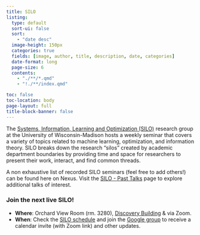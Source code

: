 ```yaml
---
title: SILO
listing:
  type: default
  sort-ui: false
  sort:
    - "date desc"
  image-height: 150px
  categories: true
  fields: [image, author, title, description, date, categories]
  date-format: long
  page-size: 6
  contents:
    - "./**/*.qmd"
    - "!./**/index.qmd"

toc: false
toc-location: body
page-layout: full
title-block-banner: false
---
```

The [Systems, Information, Learning and Optimization (SILO)](https://silo.wisc.edu/) research group at the University of Wisconsin-Madison hosts a weekly seminar that covers a variety of topics related to machine learning, optimization, and information theory. SILO breaks down the research “silos” created by academic department boundaries by providing time and space for researchers to present their work, interact, and find common threads.

A non exhaustive list of recorded SILO seminars (feel free to add others!) can be found here on Nexus. Visit the [SILO - Past Talks](https://silo.wisc.edu/past-talks/) page to explore additional talks of interest.

### Join the next live SILO!
* **Where**: Orchard View Room (rm. 3280), [Discovery Building](https://www.map.wisc.edu/?initObj=0212) & via Zoom. 
* **When**: Check the [SILO schedule](https://silo.wisc.edu/upcoming-talks/) and join the [Google group](https://groups.google.com/a/g-groups.wisc.edu/g/silo/) to receive a calendar invite (with Zoom link) and other updates. 

